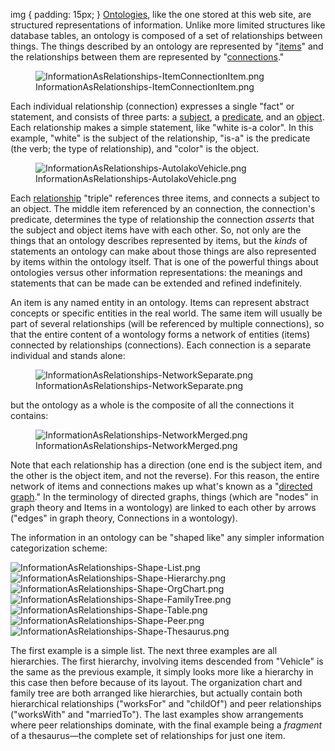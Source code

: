 <!-- Copyright (c)  2010  Glen E. Ivey
     Permission is granted to copy, distribute and/or modify this document
     under the terms of the GNU Free Documentation License, Version 1.3;
     with no Invariant Sections, no Front-Cover Texts, and no Back-Cover Texts.
     A copy of the license is in the file COPYING.DOCUMENTATION
  -->
<css>
img { padding: 15px; }
</css><!-- ads: "Practical Ontology" -->
<amazonwidget adcode="d85041b4-0913-44a6-8a38-eb6aeb49d05f" />
[[Help:GlossaryAtoO#anchor_Ontology|Ontologies]], like the one stored at this web site, are structured representations of information.  Unlike more limited structures like database tables, an ontology is composed of a set of relationships between things.  The things described by an ontology are represented by "[[Help:GlossaryAtoO#anchor_Item|items]]" and the relationships between them are represented by "[[Help:GlossaryAtoO#anchor_Connection|connections]]."

[[File:InformationAsRelationships-ItemConnectionItem.png|center]]

Each individual relationship (connection) expresses a single "fact" or statement, and consists of three parts: a [[Help:GlossaryPtoZ#anchor_Subject|subject]], a [[Help:GlossaryPtoZ#anchor_Predicate|predicate]], and an [[Help:GlossaryAtoO#anchor_Object|object]].  Each relationship makes a simple statement, like "white is-a color".  In this example, "white" is the subject of the relationship, "is-a" is the predicate (the verb; the type of relationship), and "color" is the object.

[[File:InformationAsRelationships-AutoIakoVehicle.png|center]]

Each [[Help:GlossaryPtoZ#anchor_Relationship|relationship]] "triple" references three items, and connects a subject to an object.  The middle item referenced by an connection, the connection's predicate, determines the type of relationship the connection ''asserts'' that the subject and object items have with each other.  So, not only are the things that an ontology describes represented by items, but the ''kinds'' of statements an ontology can make about those things are also represented by items within the ontology itself.  That is one of the powerful things about ontologies versus other information representations:  the meanings and statements that can be made can be extended and refined indefinitely.

An item is any named entity in an ontology.  Items can represent abstract concepts or specific entities in the real world.  The same item will usually be part of several relationships (will be referenced by multiple connections), so that the entire content of a wontology forms a network of entities (items) connected by relationships (connections).  Each connection is a separate individual and stands alone:

[[File:InformationAsRelationships-NetworkSeparate.png|center]]

but the ontology as a whole is the composite of all the connections it contains:

[[File:InformationAsRelationships-NetworkMerged.png|center]]

Note that each relationship has a direction (one end is the subject item, and the other is the object item, and not the reverse).  For this reason, the entire network of items and connections makes up what's known as a "[http://en.wikipedia.org/wiki/Directed_graph directed graph]."  In the terminology of directed graphs, things (which are "nodes" in graph theory and Items in a wontology) are linked to each other by arrows ("edges" in graph theory, Connections in a wontology).

The information in an ontology can be "shaped like" any simpler information categorization scheme:

[[File:InformationAsRelationships-Shape-List.png]]
[[File:InformationAsRelationships-Shape-Hierarchy.png]]
[[File:InformationAsRelationships-Shape-OrgChart.png]]
[[File:InformationAsRelationships-Shape-FamilyTree.png]]
[[File:InformationAsRelationships-Shape-Table.png]]
[[File:InformationAsRelationships-Shape-Peer.png]]
[[File:InformationAsRelationships-Shape-Thesaurus.png]]

The first example is a simple list.  The next three examples are all hierarchies.  The first hierarchy, involving items descended from "Vehicle" is the same as the previous example, it simply looks more like a hierarchy in this case then before because of its layout.  The organization chart and family tree are both arranged like hierarchies, but actually contain both hierarchical relationships ("worksFor" and "childOf") and peer relationships ("worksWith" and "marriedTo").  The last examples show arrangements where peer relationships dominate, with the final example being a ''fragment'' of a thesaurus&mdash;the complete set of relationships for just one item.
